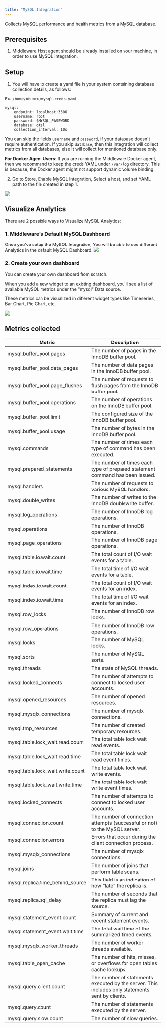 ```yaml
---
title: "MySQL Integration"
---
```

Collects MySQL performance and health metrics from a MySQL database.

Prerequisites
-------------
1.  Middleware Host agent should be already installed on your machine, in order to use MySQL integration.

## Setup
1. You will have to create a yaml file in your system containing database collection details, as follows:

Ex. `/home/ubuntu/mysql-creds.yaml`
```
mysql:
    endpoint: localhost:3306
    username: root
    password: $MYSQL_PASSWORD
    database: otel
	collection_interval: 10s
```
<Note>You can skip the fields `username` and `password`, if your database doesn't require authentication. If you skip `database`, then this integration will collect metrics from all databases, else It will collect for mentioned database only.</Note>

<Note><strong>For Docker Agent Users</strong>: If you are running the Middleware Docker agent, then we recommend to keep the creds YAML under `/var/log` directory. This is because, the Docker agent might not support dynamic volume binding.</Note>


2. Go to Store, Enable MySQL Integration, Select a host, and set YAML path to the file created in step 1.
<img src="/images/integration/mysql-store.png" />

## Visualize Analytics
There are 2 possible ways to Visualize MySQL Analytics:

### 1. Middleware's Default MySQL Dashboard
Once you've setup the MySQL Integration, You will be able to see different Analytics in the default MySQL Dashboard.
<img src="/images/integration/mysql-dashboard.png" />

### 2. Create your own dashboard
<p>You can create your own dashboard from scratch.</p>
<p>When you add a new widget to an existing dashboard, you'll see a list of available MySQL metrics under the "mysql" Data source.</p>
<p>These metrics can be visualized in different widget types like Timeseries, Bar Chart, Pie Chart, etc.</p>

<img src="/images/integration/mysql-custom-graphs.png" />

## Metrics collected

| Metric                               | Description                                                                                        |
| ------------------------------------ | -------------------------------------------------------------------------------------------------- |
| mysql.buffer_pool.pages              | The number of pages in the InnoDB buffer pool.                                                     |
| mysql.buffer_pool.data_pages         | The number of data pages in the InnoDB buffer pool.                                                |
| mysql.buffer_pool.page_flushes       | The number of requests to flush pages from the InnoDB buffer pool.                                |
| mysql.buffer_pool.operations         | The number of operations on the InnoDB buffer pool.                                                |
| mysql.buffer_pool.limit              | The configured size of the InnoDB buffer pool.                                                     |
| mysql.buffer_pool.usage              | The number of bytes in the InnoDB buffer pool.                                                     |
| mysql.commands                      | The number of times each type of command has been executed.                                       |
| mysql.prepared_statements            | The number of times each type of prepared statement command has been issued.                       |
| mysql.handlers                      | The number of requests to various MySQL handlers.                                                  |
| mysql.double_writes                 | The number of writes to the InnoDB doublewrite buffer.                                             |
| mysql.log_operations                | The number of InnoDB log operations.                                                               |
| mysql.operations                    | The number of InnoDB operations.                                                                   |
| mysql.page_operations               | The number of InnoDB page operations.                                                              |
| mysql.table.io.wait.count           | The total count of I/O wait events for a table.                                                    |
| mysql.table.io.wait.time            | The total time of I/O wait events for a table.                                                     |
| mysql.index.io.wait.count           | The total count of I/O wait events for an index.                                                   |
| mysql.index.io.wait.time            | The total time of I/O wait events for an index.                                                    |
| mysql.row_locks                     | The number of InnoDB row locks.                                                                    |
| mysql.row_operations                | The number of InnoDB row operations.                                                               |
| mysql.locks                         | The number of MySQL locks.                                                                         |
| mysql.sorts                         | The number of MySQL sorts.                                                                         |
| mysql.threads                       | The state of MySQL threads.                                                                        |
| mysql.locked_connects               | The number of attempts to connect to locked user accounts.                                         |
| mysql.opened_resources              | The number of opened resources.                                                                    |
| mysql.mysqlx_connections            | The number of mysqlx connections.                                                                  |
| mysql.tmp_resources                 | The number of created temporary resources.                                                         |
| mysql.table.lock_wait.read.count     | The total table lock wait read events.                                                             |
| mysql.table.lock_wait.read.time      | The total table lock wait read event times.                                                        |
| mysql.table.lock_wait.write.count    | The total table lock wait write events.                                                            |
| mysql.table.lock_wait.write.time     | The total table lock wait write event times.                                                       |
| mysql.locked_connects               | The number of attempts to connect to locked user accounts.                                         |
| mysql.connection.count              | The number of connection attempts (successful or not) to the MySQL server.                         |
| mysql.connection.errors             | Errors that occur during the client connection process.                                            |
| mysql.mysqlx_connections            | The number of mysqlx connections.                                                                  |
| mysql.joins                         | The number of joins that perform table scans.                                                       |
| mysql.replica.time_behind_source     | This field is an indication of how “late” the replica is.                                          |
| mysql.replica.sql_delay             | The number of seconds that the replica must lag the source.                                        |
| mysql.statement_event.count         | Summary of current and recent statement events.                                                    |
| mysql.statement_event.wait.time      | The total wait time of the summarized timed events.                                                |
| mysql.mysqlx_worker_threads          | The number of worker threads available.                                                            |
| mysql.table_open_cache              | The number of hits, misses, or overflows for open tables cache lookups.                             |
| mysql.query.client.count            | The number of statements executed by the server. This includes only statements sent by clients.    |
| mysql.query.count                   | The number of statements executed by the server.                                                    |
| mysql.query.slow.count              | The number of slow queries.                                                                         |
